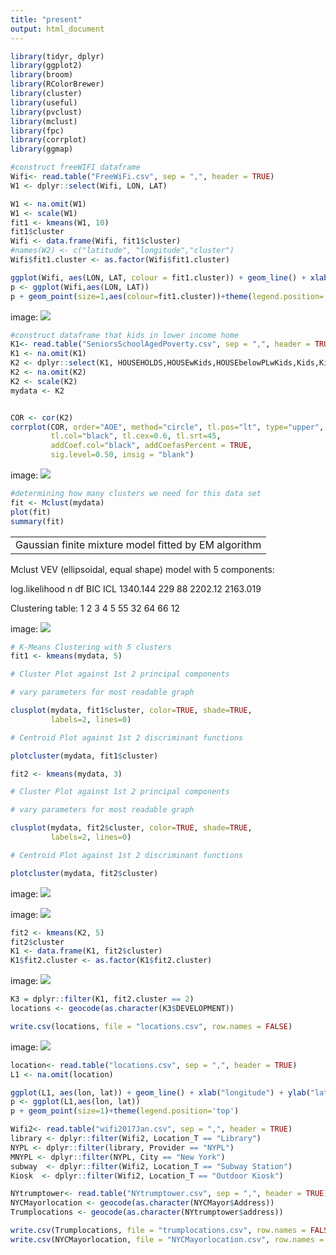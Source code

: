 ```yaml
---
title: "present"
output: html_document
---
```

```r
library(tidyr, dplyr)
library(ggplot2)
library(broom)
library(RColorBrewer)
library(cluster)
library(useful)
library(pvclust)
library(mclust)
library(fpc)
library(corrplot)
library(ggmap) 

#construct freeWIFI dataframe
Wifi<- read.table("FreeWiFi.csv", sep = ",", header = TRUE)
W1 <- dplyr::select(Wifi, LON, LAT)

W1 <- na.omit(W1)
W1 <- scale(W1)
fit1 <- kmeans(W1, 10) 
fit1$cluster
Wifi <- data.frame(Wifi, fit1$cluster)
#names(W2) <- c("latitude", "longitude","cluster") 
Wifi$fit1.cluster <- as.factor(Wifi$fit1.cluster)

ggplot(Wifi, aes(LON, LAT, colour = fit1.cluster)) + geom_line() + xlab("longitude") + ylab("latitude")
p <- ggplot(Wifi,aes(LON, LAT))
p + geom_point(size=1,aes(colour=fit1.cluster))+theme(legend.position='top')
```

image: ![](Wifi_mapping.jpeg)

```r
#construct dataframe that kids in lower income home
K1<- read.table("SeniorsSchoolAgedPoverty.csv", sep = ",", header = TRUE)
K1 <- na.omit(K1)
K2 <- dplyr::select(K1, HOUSEHOLDS,HOUSEwKids,HOUSEbelowPLwKids,Kids,KidsBELOWPOVERTYLEVEL)
K2 <- na.omit(K2)
K2 <- scale(K2)
mydata <- K2


COR <- cor(K2)
corrplot(COR, order="AOE", method="circle", tl.pos="lt", type="upper",        
         tl.col="black", tl.cex=0.6, tl.srt=45, 
         addCoef.col="black", addCoefasPercent = TRUE,
         sig.level=0.50, insig = "blank")
```

image: ![](K1correlation.jpeg)
```r
#determining how many clusters we need for this data set
fit <- Mclust(mydata)
plot(fit)
summary(fit)
```

----------------------------------------------------
Gaussian finite mixture model fitted by EM algorithm 
----------------------------------------------------

Mclust VEV (ellipsoidal, equal shape) model with 5 components:

 log.likelihood   n df     BIC      ICL
       1340.144 229 88 2202.12 2163.019

Clustering table:
 1  2  3  4  5 
55 32 64 66 12 

image: ![](K1bic.jpeg)

```r
# K-Means Clustering with 5 clusters
fit1 <- kmeans(mydata, 5)

# Cluster Plot against 1st 2 principal components

# vary parameters for most readable graph

clusplot(mydata, fit1$cluster, color=TRUE, shade=TRUE, 
         labels=2, lines=0)

# Centroid Plot against 1st 2 discriminant functions

plotcluster(mydata, fit1$cluster)

fit2 <- kmeans(mydata, 3)

# Cluster Plot against 1st 2 principal components

# vary parameters for most readable graph

clusplot(mydata, fit2$cluster, color=TRUE, shade=TRUE, 
         labels=2, lines=0)

# Centroid Plot against 1st 2 discriminant functions

plotcluster(mydata, fit2$cluster)
```
image: ![](Cluster5.jpeg)

image: ![](Cluster3.jpeg)


```r
fit2 <- kmeans(K2, 5) 
fit2$cluster
K1 <- data.frame(K1, fit2$cluster)
K1$fit2.cluster <- as.factor(K1$fit2.cluster)
```

image: ![](data.png)

```r
K3 = dplyr::filter(K1, fit2.cluster == 2)
locations <- geocode(as.character(K3$DEVELOPMENT))

write.csv(locations, file = "locations.csv", row.names = FALSE)
```

image: ![](carto.png)
```r
location<- read.table("locations.csv", sep = ",", header = TRUE)
L1 <- na.omit(location)

ggplot(L1, aes(lon, lat)) + geom_line() + xlab("longitude") + ylab("latitude")
p <- ggplot(L1,aes(lon, lat))
p + geom_point(size=1)+theme(legend.position='top')
```

```r
Wifi2<- read.table("wifi2017Jan.csv", sep = ",", header = TRUE)
library <- dplyr::filter(Wifi2, Location_T == "Library")
NYPL <- dplyr::filter(library, Provider == "NYPL")
MNYPL <- dplyr::filter(NYPL, City == "New York")
subway  <- dplyr::filter(Wifi2, Location_T == "Subway Station")
Kiosk  <- dplyr::filter(Wifi2, Location_T == "Outdoor Kiosk")

NYtrumptower<- read.table("NYtrumptower.csv", sep = ",", header = TRUE)
NYCMayorlocation <- geocode(as.character(NYCMayor$Address))
Trumplocations <- geocode(as.character(NYtrumptower$address))

write.csv(Trumplocations, file = "trumplocations.csv", row.names = FALSE)
write.csv(NYCMayorlocation, file = "NYCMayorlocation.csv", row.names = FALSE)
```

